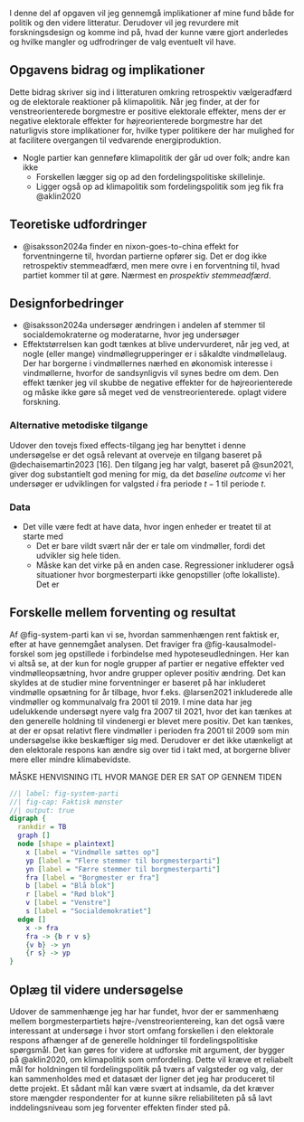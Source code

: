 I denne del af opgaven vil jeg gennemgå implikationer af mine fund både for politik og den videre litteratur. Derudover vil jeg revurdere mit forskningsdesign og komme ind på, hvad der kunne være gjort anderledes og hvilke mangler og udfrodringer de valg eventuelt vil have.

## Opgavens bidrag og implikationer

Dette bidrag skriver sig ind i litteraturen omkring retrospektiv vælgeradfærd og de elektorale reaktioner på klimapolitik. Når jeg finder, at der for venstreorienterede borgmestre er positive elektorale effekter, mens der er negative elektorale effekter for højreorienterede borgmestre har det naturligvis store implikationer for, hvilke typer politikere der har mulighed for at facilitere overgangen til vedvarende energiproduktion.

- Nogle partier kan genneføre klimapolitik der går ud over folk; andre kan ikke
  - Forskellen lægger sig op ad den fordelingspolitiske skillelinje.
  - Ligger også op ad klimapolitik som fordelingspolitik som jeg fik fra @aklin2020


## Teoretiske udfordringer

- @isaksson2024a finder en nixon-goes-to-china effekt for forventningerne til, hvordan partierne opfører sig. Det er dog ikke retrospektiv stemmeadfærd, men mere ovre i en forventning til, hvad partiet kommer til at gøre. Nærmest en *prospektiv stemmeadfærd*.

## Designforbedringer



- @isaksson2024a undersøger ændringen i andelen af stemmer til socialdemokraterne og moderatarne, hvor jeg undersøger
- Effektstørrelsen kan godt tænkes at blive undervurderet, når jeg ved, at nogle (eller mange) vindmøllegrupperinger er i såkaldte vindmøllelaug. Der har borgerne i vindmøllernes nærhed en økonomisk interesse i vindmøllerne, hvorfor de sandsynligvis vil synes bedre om dem. Den effekt tænker jeg vil skubbe de negative effekter for de højreorienterede og måske ikke gøre så meget ved de venstreorienterede. oplagt videre forskning.

### Alternative metodiske tilgange

Udover den tovejs fixed effects-tilgang jeg har benyttet i denne undersøgelse er det også relevant at overveje en tilgang baseret på @dechaisemartin2023 [16]. Den tilgang jeg har valgt, baseret på @sun2021, giver dog substantielt god mening for mig, da det *baseline outcome* vi her undersøger er udviklingen for valgsted $i$ fra periode $t-1$ til periode $t$.

### Data

- Det ville være fedt at have data, hvor ingen enheder er treatet til at starte med
  - Det er bare vildt svært når der er tale om vindmøller, fordi det udvikler sig hele tiden.
  - Måske kan det virke på en anden case.
Regressioner inkluderer også situationer hvor borgmesterparti ikke genopstiller (ofte lokalliste). Det er

## Forskelle mellem forventing og resultat {#forskelle-forventning-result}

Af @fig-system-parti kan vi se, hvordan sammenhængen rent faktisk er, efter at have gennemgået analysen. Det fraviger fra @fig-kausalmodel-forskel som jeg opstillede i forbindelse med hypoteseudledningen. Her kan vi altså se, at der kun for nogle grupper af partier er negative effekter ved vindmølleopsætning, hvor andre grupper oplever positiv ændring.
Det kan skyldes at de studier mine forventninger er baseret på har inkluderet vindmølle opsætning for år tilbage, hvor f.eks. @larsen2021 inkluderede alle vindmøller og kommunalvalg fra 2001 til 2019. I mine data har jeg udelukkende undersøgt nyere valg fra 2007 til 2021, hvor det kan tænkes at den generelle holdning til vindenergi er blevet mere positiv. Det kan tænkes, at der er opsat relativt flere vindmøller i perioden fra 2001 til 2009 som min undersøgelse ikke beskæftiger sig med. Derudover er det ikke utænkeligt at den elektorale respons kan ændre sig over tid i takt med, at borgerne bliver mere eller mindre klimabevidste.

MÅSKE HENVISNING ITL HVOR MANGE DER ER SAT OP GENNEM TIDEN

```dot
//| label: fig-system-parti
//| fig-cap: Faktisk mønster
//| output: true
digraph {
  rankdir = TB
  graph []
  node [shape = plaintext]
    x [label = "Vindmølle sættes op"]
    yp [label = "Flere stemmer til borgmesterparti"]
    yn [label = "Færre stemmer til borgmesterparti"]
    fra [label = "Borgmester er fra"]
    b [label = "Blå blok"]
    r [label = "Rød blok"]
    v [label = "Venstre"]
    s [label = "Socialdemokratiet"]
  edge []
    x -> fra
    fra -> {b r v s}
    {v b} -> yn
    {r s} -> yp
}
```

## Oplæg til videre undersøgelse

Udover de sammenhænge jeg har har fundet, hvor der er sammenhæng mellem borgmesterpartiets højre-/venstreorientereing, kan det også være interessant at undersøge i hvor stort omfang forskellen i den elektorale respons afhænger af de generelle holdninger til fordelingspolitiske spørgsmål. Det kan gøres for videre at udforske mit argument, der bygger på @aklin2020, om klimapolitik som omfordeling. Dette vil kræve et reliabelt mål for holdningen til fordelingspolitik på tværs af valgsteder og valg, der kan sammenholdes med et datasæt der ligner det jeg har produceret til dette projekt. Et sådant mål kan være svært at indsamle, da det kræver store mængder respondenter for at kunne sikre reliabiliteten på så lavt inddelingsniveau som jeg forventer effekten finder sted på.
